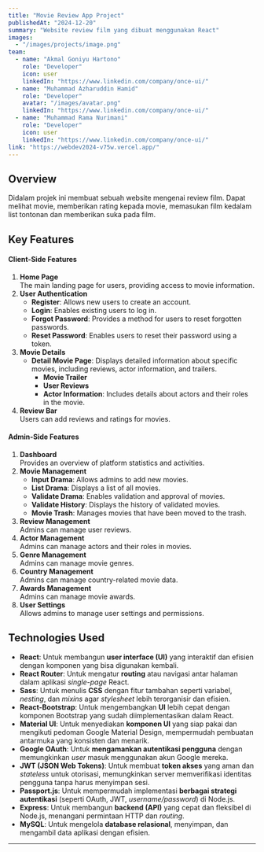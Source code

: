 ```yaml
---
title: "Movie Review App Project"
publishedAt: "2024-12-20"
summary: "Website review film yang dibuat menggunakan React"
images:
  - "/images/projects/image.png"
team:
  - name: "Akmal Goniyu Hartono"
    role: "Developer"
    icon: user
    linkedIn: "https://www.linkedin.com/company/once-ui/"
  - name: "Muhammad Azharuddin Hamid"
    role: "Developer"
    avatar: "/images/avatar.png"
    linkedIn: "https://www.linkedin.com/company/once-ui/"
  - name: "Muhammad Rama Nurimani"
    role: "Developer"
    icon: user
    linkedIn: "https://www.linkedin.com/company/once-ui/"
link: "https://webdev2024-v75w.vercel.app/"
---
```


## Overview

Didalam projek ini membuat sebuah website mengenai review film. Dapat melihat movie, memberikan rating kepada movie, memasukan film kedalam list tontonan dan memberikan suka pada film.

## Key Features

#### Client-Side Features
1. **Home Page**  
   The main landing page for users, providing access to movie information.
2. **User Authentication**  
   - **Register**: Allows new users to create an account.  
   - **Login**: Enables existing users to log in.  
   - **Forgot Password**: Provides a method for users to reset forgotten passwords.  
   - **Reset Password**: Enables users to reset their password using a token.  
3. **Movie Details** 
   - **Detail Movie Page**: Displays detailed information about specific movies, including reviews, actor information, and trailers.  
     - **Movie Trailer**  
     - **User Reviews**  
     - **Actor Information**: Includes details about actors and their roles in the movie.  
4. **Review Bar**  
   Users can add reviews and ratings for movies.

#### Admin-Side Features
1. **Dashboard**  
   Provides an overview of platform statistics and activities.
2. **Movie Management**  
   - **Input Drama**: Allows admins to add new movies.  
   - **List Drama**: Displays a list of all movies.  
   - **Validate Drama**: Enables validation and approval of movies.  
   - **Validate History**: Displays the history of validated movies.  
   - **Movie Trash**: Manages movies that have been moved to the trash.  
3. **Review Management**  
   Admins can manage user reviews.
4. **Actor Management**  
   Admins can manage actors and their roles in movies.
5. **Genre Management**  
   Admins can manage movie genres.
6. **Country Management**  
   Admins can manage country-related movie data.
7. **Awards Management**  
   Admins can manage movie awards.
8. **User Settings**  
   Allows admins to manage user settings and permissions.

## Technologies Used

* **React**: Untuk membangun **user interface (UI)** yang interaktif dan efisien dengan komponen yang bisa digunakan kembali.
* **React Router**: Untuk mengatur **routing** atau navigasi antar halaman dalam aplikasi *single-page* React.
* **Sass**: Untuk menulis **CSS** dengan fitur tambahan seperti variabel, *nesting*, dan *mixins* agar *stylesheet* lebih terorganisir dan efisien.
* **React-Bootstrap**: Untuk mengembangkan **UI** lebih cepat dengan komponen Bootstrap yang sudah diimplementasikan dalam React.
* **Material UI**: Untuk menyediakan **komponen UI** yang siap pakai dan mengikuti pedoman Google Material Design, mempermudah pembuatan antarmuka yang konsisten dan menarik.
* **Google OAuth**: Untuk **mengamankan autentikasi pengguna** dengan memungkinkan *user* masuk menggunakan akun Google mereka.
* **JWT (JSON Web Tokens)**: Untuk membuat **token akses** yang aman dan *stateless* untuk otorisasi, memungkinkan server memverifikasi identitas pengguna tanpa harus menyimpan sesi.
* **Passport.js**: Untuk mempermudah implementasi **berbagai strategi autentikasi** (seperti OAuth, JWT, *username/password*) di Node.js.
* **Express**: Untuk membangun **backend (API)** yang cepat dan fleksibel di Node.js, menangani permintaan HTTP dan *routing*.
* **MySQL**: Untuk mengelola **database relasional**, menyimpan, dan mengambil data aplikasi dengan efisien.

---